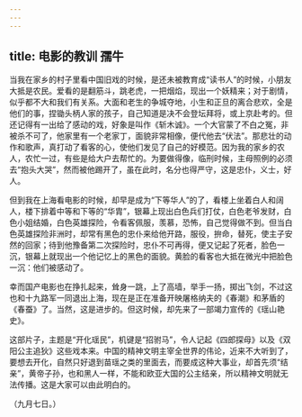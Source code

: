 ```yaml
---
---
---
```

title: 电影的教训 孺牛
---



当我在家乡的村子里看中国旧戏的时候，是还未被教育成“读书人”的时候，小朋友大抵是农民。爱看的是翻筋斗，跳老虎，一把烟焰，现出一个妖精来；对于剧情，似乎都不大和我们有关系。大面和老生的争城夺地，小生和正旦的离合悲欢，全是他们的事，捏锄头柄人家的孩子，自己知道是决不会登坛拜将，或上京赴考的。但还记得有一出给了感动的戏，好象是叫作《斩木诚》。一个大官蒙了不白之冤，非被杀不可了，他家里有一个老家丁，面貌非常相像，便代他去“伏法”。那悲壮的动作和歌声，真打动了看客的心，使他们发见了自己的好模范。因为我的家乡的农人，农忙一过，有些是给大户去帮忙的。为要做得像，临刑时候，主母照例的必须去“抱头大哭”，然而被他踢开了，虽在此时，名分也得严守，这是忠仆，义士，好人。

但到我在上海看电影的时候，却早是成为“下等华人”的了，看楼上坐着白人和阔人，楼下排着中等和下等的“华胄”，银幕上现出白色兵们打仗，白色老爷发财，白色小姐结婚，白色英雄探险，令看客佩服，羡慕，恐怖，自己觉得做不到。但当白色英雄探险非洲时，却常有黑色的忠仆来给他开路，服役，拚命，替死，使主子安然的回家；待到他豫备第二次探险时，忠仆不可再得，便又记起了死者，脸色一沉，银幕上就现出一个他记忆上的黑色的面貌。黄脸的看客也大抵在微光中把脸色一沉：他们被感动了。

幸而国产电影也在挣扎起来，耸身一跳，上了高墙，举手一扬，掷出飞剑，不过这也和十九路军一同退出上海，现在是正在准备开映屠格纳夫的《春潮》和茅盾的《春蚕》了。当然，这是进步的。但这时候，却先来了一部竭力宣传的《瑶山艳史》。

这部片子，主题是“开化瑶民”，机键是“招驸马”，令人记起《四郎探母》以及《双阳公主追狄》这些戏本来。中国的精神文明主宰全世界的伟论，近来不大听到了，要想去开化，自然只好退到苗瑶之类的里面去，而要成这种大事业，却首先须“结亲”，黄帝子孙，也和黑人一样，不能和欧亚大国的公主结亲，所以精神文明就无法传播。这是大家可以由此明白的。

（九月七日。）